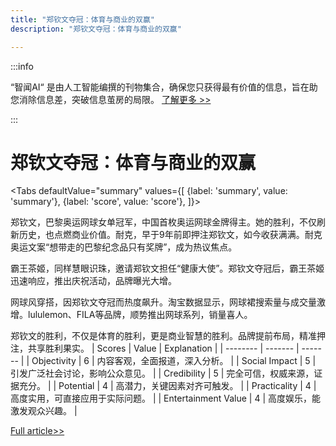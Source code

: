 ```yaml
---
title: "郑钦文夺冠：体育与商业的双赢"
description: "郑钦文夺冠：体育与商业的双赢"

---
```



:::info

“智闻AI“ 是由人工智能编撰的刊物集合，确保您只获得最有价值的信息，旨在助您消除信息差，突破信息茧房的局限。  [了解更多 >>](/)

:::

# 郑钦文夺冠：体育与商业的双赢


<Tabs
	defaultValue="summary"
	values={[
	{label: 'summary', value: 'summary'},
	{label: 'score', value: 'score'},
]}>
<TabItem value="summary">


郑钦文，巴黎奥运网球女单冠军，中国首枚奥运网球金牌得主。她的胜利，不仅刷新历史，也点燃商业价值。耐克，早于9年前即押注郑钦文，如今收获满满。耐克奥运文案“想带走的巴黎纪念品只有奖牌”，成为热议焦点。

霸王茶姬，同样慧眼识珠，邀请郑钦文担任“健康大使”。郑钦文夺冠后，霸王茶姬迅速响应，推出庆祝活动，品牌曝光大增。

网球风穿搭，因郑钦文夺冠而热度飙升。淘宝数据显示，网球裙搜索量与成交量激增。lululemon、FILA等品牌，顺势推出网球系列，销量喜人。

郑钦文的胜利，不仅是体育的胜利，更是商业智慧的胜利。品牌提前布局，精准押注，共享胜利果实。
</TabItem>
<TabItem value="score">
	| Scores     | Value   | Explanation |
	| -------- | ------- | ------- |
	| Objectivity  | 6    | 内容客观，全面报道，深入分析。    |
	| Social Impact | 5     | 引发广泛社会讨论，影响公众意见。    |
	| Credibility    | 5    | 完全可信，权威来源，证据充分。    |
	| Potential    | 4    | 高潜力，关键因素对齐可触发。    |
	| Practicality    | 4    | 高度实用，可直接应用于实际问题。    |
	| Entertainment Value    | 4    | 高度娱乐，能激发观众兴趣。    |
</TabItem>
</Tabs>

[Full article>>](https://www.36kr.com/p/2891880829868930)
